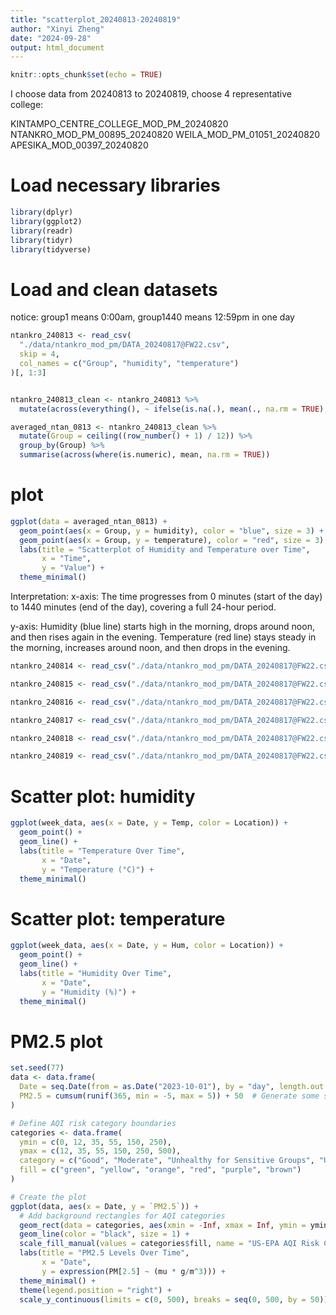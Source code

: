 ```yaml
---
title: "scatterplot_20240813-20240819"
author: "Xinyi Zheng"
date: "2024-09-28"
output: html_document
---
```


```r
knitr::opts_chunk$set(echo = TRUE)
```

I choose data from 20240813 to 20240819,
choose 4 representative college:

KINTAMPO_CENTRE_COLLEGE_MOD_PM_20240820
NTANKRO_MOD_PM_00895_20240820
WEILA_MOD_PM_01051_20240820
APESIKA_MOD_00397_20240820

# Load necessary libraries
```r
library(dplyr)
library(ggplot2)
library(readr)
library(tidyr)
library(tidyverse)
```

# Load and clean datasets

notice: group1 means 0:00am, group1440 means 12:59pm in one day

```r
ntankro_240813 <- read_csv(
  "./data/ntankro_mod_pm/DATA_20240817@FW22.csv", 
  skip = 4, 
  col_names = c("Group", "humidity", "temperature")
)[, 1:3]


ntankro_240813_clean <- ntankro_240813 %>%
  mutate(across(everything(), ~ ifelse(is.na(.), mean(., na.rm = TRUE), .)))

averaged_ntan_0813 <- ntankro_240813_clean %>%
  mutate(Group = ceiling((row_number() + 1) / 12)) %>%
  group_by(Group) %>%
  summarise(across(where(is.numeric), mean, na.rm = TRUE))

```

# plot
```r
ggplot(data = averaged_ntan_0813) +
  geom_point(aes(x = Group, y = humidity), color = "blue", size = 3) + 
  geom_point(aes(x = Group, y = temperature), color = "red", size = 3) +
  labs(title = "Scatterplot of Humidity and Temperature over Time",
       x = "Time",
       y = "Value") +
  theme_minimal()
```

Interpretation:
x-axis:
The time progresses from 0 minutes (start of the day) to 1440 minutes (end of the day), covering a full 24-hour period.

y-axis:
Humidity (blue line) starts high in the morning, drops around noon, and then rises again in the evening.
Temperature (red line) stays steady in the morning, increases around noon, and then drops in the evening.


```r
ntankro_240814 <- read_csv("./data/ntankro_mod_pm/DATA_20240817@FW22.csv", skip = 4)[, 1:3]

ntankro_240815 <- read_csv("./data/ntankro_mod_pm/DATA_20240817@FW22.csv", skip = 4)[, 1:3]

ntankro_240816 <- read_csv("./data/ntankro_mod_pm/DATA_20240817@FW22.csv", skip = 4)[, 1:3]

ntankro_240817 <- read_csv("./data/ntankro_mod_pm/DATA_20240817@FW22.csv", skip = 4)[, 1:3]

ntankro_240818 <- read_csv("./data/ntankro_mod_pm/DATA_20240817@FW22.csv", skip = 4)[, 1:3]

ntankro_240819 <- read_csv("./data/ntankro_mod_pm/DATA_20240817@FW22.csv", skip = 4)[, 1:3]
```

# Scatter plot: humidity
```r

ggplot(week_data, aes(x = Date, y = Temp, color = Location)) +
  geom_point() +
  geom_line() +
  labs(title = "Temperature Over Time",
       x = "Date",
       y = "Temperature (°C)") +
  theme_minimal()

```

# Scatter plot: temperature
```r
ggplot(week_data, aes(x = Date, y = Hum, color = Location)) +
  geom_point() +
  geom_line() +
  labs(title = "Humidity Over Time",
       x = "Date",
       y = "Humidity (%)") +
  theme_minimal()

```

# PM2.5 plot
```r
set.seed(77)
data <- data.frame(
  Date = seq.Date(from = as.Date("2023-10-01"), by = "day", length.out = 365),
  PM2.5 = cumsum(runif(365, min = -5, max = 5)) + 50  # Generate some sample PM2.5 data
)

# Define AQI risk category boundaries
categories <- data.frame(
  ymin = c(0, 12, 35, 55, 150, 250),
  ymax = c(12, 35, 55, 150, 250, 500),
  category = c("Good", "Moderate", "Unhealthy for Sensitive Groups", "Unhealthy", "Very Unhealthy", "Hazardous"),
  fill = c("green", "yellow", "orange", "red", "purple", "brown")
)

# Create the plot
ggplot(data, aes(x = Date, y = `PM2.5`)) +
  # Add background rectangles for AQI categories
  geom_rect(data = categories, aes(xmin = -Inf, xmax = Inf, ymin = ymin, ymax = ymax, fill = category), alpha = 0.2) +
  geom_line(color = "black", size = 1) +
  scale_fill_manual(values = categories$fill, name = "US-EPA AQI Risk Categories") +
  labs(title = "PM2.5 Levels Over Time",
       x = "Date",
       y = expression(PM[2.5] ~ (mu * g/m^3))) +
  theme_minimal() +
  theme(legend.position = "right") +
  scale_y_continuous(limits = c(0, 500), breaks = seq(0, 500, by = 50))
```

